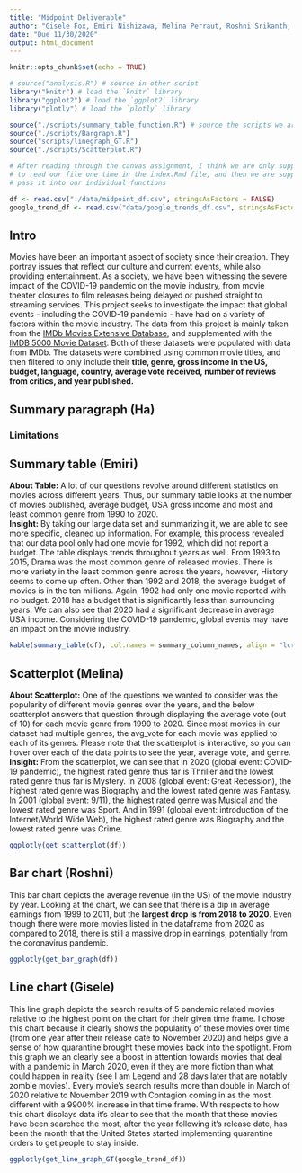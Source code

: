 ```yaml
---
title: "Midpoint Deliverable"
author: "Gisele Fox, Emiri Nishizawa, Melina Perraut, Roshni Srikanth, Ha Nhat To"
date: "Due 11/30/2020"
output: html_document
---
```


```r
knitr::opts_chunk$set(echo = TRUE)
```

```r
# source("analysis.R") # source in other script
library("knitr") # load the `knitr` library
library("ggplot2") # load the `ggplot2` library
library("plotly") # load the `plotly` library

source("./scripts/summary_table_function.R") # source the scripts we are using
source("./scripts/Bargraph.R") 
source("scripts/linegraph_GT.R")
source("./scripts/Scatterplot.R")

# After reading through the canvas assignment, I think we are only supposed
# to read our file one time in the index.Rmd file, and then we are supposed to
# pass it into our individual functions

df <- read.csv("./data/midpoint_df.csv", stringsAsFactors = FALSE)
google_trend_df <- read.csv("data/google_trends_df.csv", stringsAsFactors = FALSE)
```

## Intro
Movies have been an important aspect of society since their creation. They portray issues that reflect our culture and current events, while also providing entertainment. As a society, we have been witnessing the severe impact of the COVID-19 pandemic on the movie industry, from movie theater closures to film releases being delayed or pushed straight to streaming services. This project seeks to investigate the impact that global events - including the COVID-19 pandemic - have had on a variety of factors within the movie industry. The data from this project is mainly taken from the [IMDb Movies Extensive Database](https://www.kaggle.com/stefanoleone992/imdb-extensive-dataset?select=IMDb+movies.csv), and supplemented with the [IMDB 5000 Movie Dataset](https://www.kaggle.com/carolzhangdc/imdb-5000-movie-dataset). Both of these datasets were populated with data from IMDb. The datasets were combined using common movie titles, and then filtered to only include their **title, genre, gross income in the US, budget, language, country, average vote received, number of reviews from critics, and year published.**

## Summary paragraph (Ha)

### Limitations


## Summary table (Emiri)
**About Table:** A lot of our questions revolve around different statistics on movies across different years. Thus, our summary table looks at the number of movies published, average budget, USA gross income and most and least common genre from 1990 to 2020.
<br/> **Insight:** By taking our large data set and summarizing it, we are able to see more specific, cleaned up information. For example, this process revealed that our data pool only had one movie for 1992, which did not report a budget. The table displays trends throughout years as well. From 1993 to 2015, Drama was the most common genre of released movies. There is more variety in the least common genre across the years, however, History seems to come up often. Other than 1992 and 2018, the average budget of movies is in the ten millions. Again, 1992 had only one movie reported with no budget. 2018 has a budget that is significantly less than surrounding years. We can also see that 2020 had a significant decrease in average USA income. Considering the COVID-19 pandemic, global events may have an impact on the movie industry. 
``` r
kable(summary_table(df), col.names = summary_column_names, align = "lcrrrr")
```

## Scatterplot (Melina)
**About Scatterplot:** One of the questions we wanted to consider was the popularity of different movie genres over the years, and the below scatterplot answers that question through displaying the average vote (out of 10) for each movie genre from 1990 to 2020. Since most movies in our dataset had multiple genres, the avg_vote for each movie was applied to each of its genres. Please note that the scatterplot is interactive, so you can hover over each of the data points to see the year, average vote, and genre. 
<br/> **Insight:** From the scatterplot, we can see that in 2020 (global event: COVID-19 pandemic), the highest rated genre thus far is Thriller and the lowest rated genre thus far is Mystery. In 2008 (global event: Great Recession), the highest rated genre was Biography and the lowest rated genre was Fantasy. In 2001 (global event: 9/11), the highest rated genre was Musical and the lowest rated genre was Sport. And in 1991 (global event: introduction of the Internet/World Wide Web), the highest rated genre was Biography and the lowest rated genre was Crime.

``` r
ggplotly(get_scatterplot(df))
```

## Bar chart (Roshni)
This bar chart depicts the average revenue (in the US) of the movie industry by year. Looking at the chart, we can see that there is a dip in average earnings from 1999 to 2011, but the **largest drop is from 2018 to 2020**. Even though there were more movies listed in the dataframe from 2020 as compared to 2018, there is still a massive drop in earnings, potentially from the coronavirus pandemic. 
```r
ggplotly(get_bar_graph(df))

```

## Line chart (Gisele)
This line graph depicts the search results of 5 pandemic related movies relative to the highest point on the chart for their given time frame. I chose this chart because it clearly shows the popularity of these movies over time (from one year after their release date to November 2020) and helps give a sense of how quarantine brought these movies back into the spotlight. From this graph we an clearly see a boost in attention towards movies that deal with a pandemic in March 2020, even if they are more fiction than what could happen in reality (see I am Legend and 28 days later that are notably zombie movies). Every movie's search results more than double in March of 2020 relative to November 2019 with Contagion coming in as the most different with a 9900% increase in that time frame. With respects to how this chart displays data it's clear to see that the month that these movies have been searched the most, after the year following it's release date, has been the month that the United States started implementing quarantine orders to get people to stay inside.
```r
ggplotly(get_line_graph_GT(google_trend_df))

```